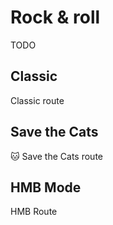 
# Rock & roll
<Callout>
  TODO
</Callout>

## Classic

Classic route

## Save the Cats

🐱 Save the Cats route

## HMB Mode

HMB Route